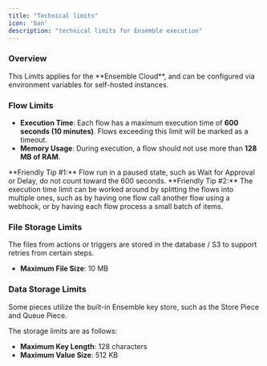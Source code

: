 ```yaml
---
title: "Technical limits"
icon: 'ban'
description: "technical limits for Ensemble execution"
---
```


### Overview

<Warning>
This Limits applies for the **Ensemble Cloud**, and can be configured via environment variables for self-hosted instances.
</Warning>

### Flow Limits

- **Execution Time**: Each flow has a maximum execution time of **600 seconds (10 minutes)**. Flows exceeding this limit will be marked as a timeout.
- **Memory Usage**: During execution, a flow should not use more than **128 MB of RAM**.

<Tip>
**Friendly Tip #1:** Flow run in a paused state, such as Wait for Approval or Delay, do not count toward the 600 seconds.
</Tip>

<Tip>
**Friendly Tip #2:** The execution time limit can be worked around by splitting the flows into multiple ones, such as by having one flow call another flow using a webhook, or by having each flow process a small batch of items.
</Tip>

### File Storage Limits
<Info>
The files from actions or triggers are stored in the database / S3 to support retries from certain steps.
</Info>

- **Maximum File Size**: 10 MB 

### Data Storage Limits

Some pieces utilize the built-in Ensemble key store, such as the Store Piece and Queue Piece.

The storage limits are as follows:

- **Maximum Key Length**: 128 characters
- **Maximum Value Size**: 512 KB


